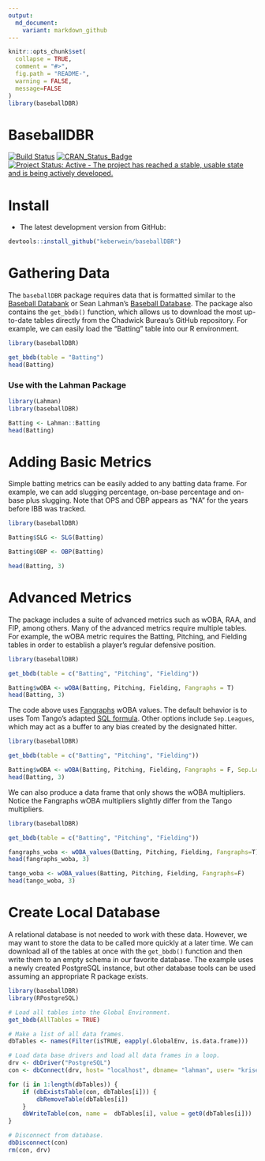 ```yaml
---
output:
  md_document:
    variant: markdown_github
---
```


```r
knitr::opts_chunk$set(
  collapse = TRUE,
  comment = "#>",
  fig.path = "README-",
  warning = FALSE,
  message=FALSE
)
library(baseballDBR)
```

# BaseballDBR
[![Build Status](https://travis-ci.org/keberwein/baseballDBR.png?branch=master)](https://travis-ci.org/keberwein/baseballDBR)
[![CRAN_Status_Badge](http://www.r-pkg.org/badges/version/baseballDBR)](http://www.r-pkg.org/badges/version/baseballDBR)
[![Project Status: Active - The project has reached a stable, usable state and is being actively developed.](http://www.repostatus.org/badges/latest/active.svg)](http://www.repostatus.org/#active)

# Install

* The latest development version from GitHub:

```r
devtools::install_github("keberwein/baseballDBR")
```

# Gathering Data

The `baseballDBR` package requires data that is formatted similar to the [Baseball Databank](https://github.com/chadwickbureau/baseballdatabank) or Sean Lahman's [Baseball Database](http://www.seanlahman.com/baseball-archive/statistics/). The package also contains the `get_bbdb()` function, which allows us to download the most up-to-date tables directly from the Chadwick Bureau's GitHub repository. For example, we can easily load the "Batting" table into our R environment.

```r
library(baseballDBR)

get_bbdb(table = "Batting")
head(Batting)
```

### Use with the Lahman Package

```r
library(Lahman)
library(baseballDBR)

Batting <- Lahman::Batting
head(Batting)
```


# Adding Basic Metrics

Simple batting metrics can be easily added to any batting data frame. For example, we can add slugging percentage, on-base percentage and on-base plus slugging. Note that OPS and OBP appears as "NA" for the years before IBB was tracked. 

```r
library(baseballDBR)

Batting$SLG <- SLG(Batting)

Batting$OBP <- OBP(Batting)

head(Batting, 3)
```

# Advanced Metrics

The package includes a suite of advanced metrics such as wOBA, RAA, and FIP, among others. Many of the advanced metrics require multiple tables. For example, the wOBA metric requires the Batting, Pitching, and Fielding tables in order to establish a player's regular defensive position.

```r
library(baseballDBR)

get_bbdb(table = c("Batting", "Pitching", "Fielding"))

Batting$wOBA <- wOBA(Batting, Pitching, Fielding, Fangraphs = T)
head(Batting, 3)
```

The code above uses [Fangraphs](http://www.fangraphs.com/guts.aspx?type=cn) wOBA values. The default behavior is to uses Tom Tango's adapted [SQL formula](http://www.insidethebook.com/ee/index.php/site/article/woba_year_by_year_calculations/). Other options include `Sep.Leagues`, which may act as a buffer to any bias created by the designated hitter.

```r
library(baseballDBR)

get_bbdb(table = c("Batting", "Pitching", "Fielding"))

Batting$wOBA <- wOBA(Batting, Pitching, Fielding, Fangraphs = F, Sep.Leagues = T)
head(Batting, 3)
```

We can also produce a data frame that only shows the wOBA multipliers. Notice the Fangraphs wOBA multipliers slightly differ from the Tango multipliers.

```r
library(baseballDBR)

get_bbdb(table = c("Batting", "Pitching", "Fielding"))

fangraphs_woba <- wOBA_values(Batting, Pitching, Fielding, Fangraphs=T)
head(fangraphs_woba, 3)

tango_woba <- wOBA_values(Batting, Pitching, Fielding, Fangraphs=F)
head(tango_woba, 3)


```

# Create Local Database

A relational database is not needed to work with these data. However, we may want to store the data to be called more quickly at a later time. We can download all of the tables at once with the `get_bbdb()` function and then write them to an empty schema in our favorite database. The example uses a newly created PostgreSQL instance, but other database tools can be used assuming an appropriate R package exists.

```r
library(baseballDBR)
library(RPostgreSQL)

# Load all tables into the Global Environment.
get_bbdb(AllTables = TRUE)

# Make a list of all data frames.
dbTables <- names(Filter(isTRUE, eapply(.GlobalEnv, is.data.frame)))

# Load data base drivers and load all data frames in a loop.
drv <- dbDriver("PostgreSQL")
con <- dbConnect(drv, host= "localhost", dbname= "lahman", user= "kriseberwein", password = "pissoff")

for (i in 1:length(dbTables)) { 
    if (dbExistsTable(con, dbTables[i])) {
        dbRemoveTable(dbTables[i])
    }
    dbWriteTable(con, name =  dbTables[i], value = get0(dbTables[i])) 
}

# Disconnect from database.
dbDisconnect(con)
rm(con, drv)
```



